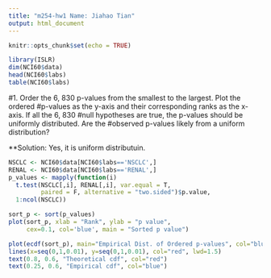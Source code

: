 ```yaml
---
title: "m254-hw1 Name: Jiahao Tian"
output: html_document
---
```


```r
knitr::opts_chunk$set(echo = TRUE)
```


```r
library(ISLR)
dim(NCI60$data)
head(NCI60$labs) 
table(NCI60$labs)
```

#1. Order the 6, 830 p-values from the smallest to the largest. Plot the ordered
#p-values as the y-axis and their corresponding ranks as the x-axis. If all the 6, 830 
#null hypotheses are true, the p-values should be uniformly distributed. Are the 
#observed p-values likely from a uniform distribution?

**Solution: Yes, it is uniform distributuin.

```r
NSCLC <- NCI60$data[NCI60$labs=='NSCLC',] 
RENAL <- NCI60$data[NCI60$labs=='RENAL',] 
p_values <- mapply(function(i) 
  t.test(NSCLC[,i], RENAL[,i], var.equal = T, 
         paired = F, alternative = "two.sided")$p.value, 
  1:ncol(NSCLC))

sort_p <- sort(p_values)
plot(sort_p, xlab = "Rank", ylab = "p value", 
     cex=0.1, col='blue', main = "Sorted p value")

plot(ecdf(sort_p), main="Empirical Dist. of Ordered p-values", col="blue")
lines(x=seq(0,1,0.01), y=seq(0,1,0.01), col="red", lwd=1.5)
text(0.8, 0.6, "Theoretical cdf", col="red")
text(0.25, 0.6, "Empirical cdf", col="blue")
```

